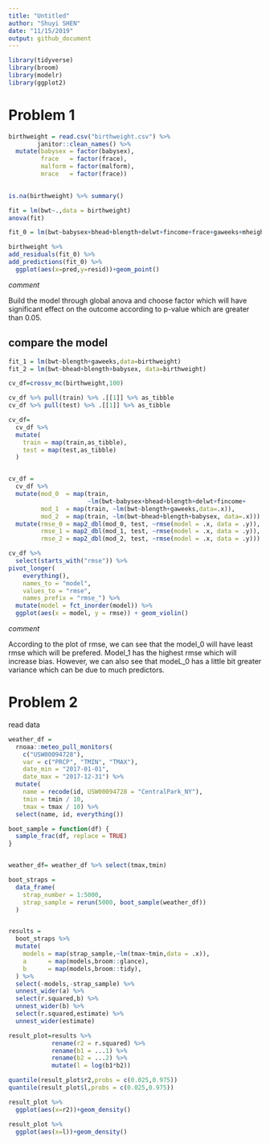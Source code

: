 ```yaml
---
title: "Untitled"
author: "Shuyi SHEN"
date: "11/15/2019"
output: github_document
---
```


```r
library(tidyverse)
library(broom)
library(modelr)
library(ggplot2)
```

# Problem 1
```r
birthweight = read.csv("birthweight.csv") %>%
        janitor::clean_names() %>%
  mutate(babysex = factor(babysex),
         frace   = factor(frace),
         malform = factor(malform),
         mrace   = factor(frace))
  

is.na(birthweight) %>% summary()
```

```r
fit = lm(bwt~.,data = birthweight)
anova(fit)

```


```r
fit_0 = lm(bwt~babysex+bhead+blength+delwt+fincome+frace+gaweeks+mheight+momage+mrace+parity+ppbmi+smoken,data = birthweight)

birthweight %>% 
add_residuals(fit_0) %>% 
add_predictions(fit_0) %>% 
  ggplot(aes(x=pred,y=resid))+geom_point()

```
*comment*

Build the model through global anova and choose factor which will have significant effect on the outcome according to p-value which are greater than 0.05. 

## compare the model
```r
fit_1 = lm(bwt~blength+gaweeks,data=birthweight)
fit_2 = lm(bwt~bhead+blength+babysex, data=birthweight)

cv_df=crossv_mc(birthweight,100)

cv_df %>% pull(train) %>% .[[1]] %>% as_tibble
cv_df %>% pull(test) %>% .[[1]] %>% as_tibble

cv_df=
  cv_df %>% 
  mutate(
    train = map(train,as_tibble),
    test = map(test,as_tibble)
  )


cv_df = 
  cv_df %>% 
  mutate(mod_0  = map(train,
                      ~lm(bwt~babysex+bhead+blength+delwt+fincome+                                            frace+gaweeks+mheight+momage+mrace+parity+ppbmi+smoken,data=.x)),
         mod_1  = map(train, ~lm(bwt~blength+gaweeks,data=.x)),
         mod_2  = map(train, ~lm(bwt~bhead+blength+babysex, data=.x))) %>% 
  mutate(rmse_0 = map2_dbl(mod_0, test, ~rmse(model = .x, data = .y)),
         rmse_1 = map2_dbl(mod_1, test, ~rmse(model = .x, data = .y)),
         rmse_2 = map2_dbl(mod_2, test, ~rmse(model = .x, data = .y)))

cv_df %>% 
  select(starts_with("rmse")) %>% 
pivot_longer(
    everything(),
    names_to = "model", 
    values_to = "rmse",
    names_prefix = "rmse_") %>% 
  mutate(model = fct_inorder(model)) %>% 
  ggplot(aes(x = model, y = rmse)) + geom_violin()

```

*comment*

According to the plot of rmse, we can see that the model_0 will have least rmse which will be prefered. Model_1 has the highest rmse which will increase bias. However, we can also see that modeL_0 has a little bit greater variance which can be due to much predictors.

# Problem 2
read data
```r
weather_df = 
  rnoaa::meteo_pull_monitors(
    c("USW00094728"),
    var = c("PRCP", "TMIN", "TMAX"), 
    date_min = "2017-01-01",
    date_max = "2017-12-31") %>%
  mutate(
    name = recode(id, USW00094728 = "CentralPark_NY"),
    tmin = tmin / 10,
    tmax = tmax / 10) %>%
  select(name, id, everything())

```


```r

boot_sample = function(df) {
  sample_frac(df, replace = TRUE)
}


weather_df= weather_df %>% select(tmax,tmin)

boot_straps = 
  data_frame(
    strap_number = 1:5000,
    strap_sample = rerun(5000, boot_sample(weather_df))
  )


results = 
  boot_straps %>% 
  mutate(
    models = map(strap_sample,~lm(tmax~tmin,data = .x)),
    a      = map(models,broom::glance),
    b      = map(models,broom::tidy),
  ) %>% 
  select(-models,-strap_sample) %>%
  unnest_wider(a) %>% 
  select(r.squared,b) %>% 
  unnest_wider(b) %>% 
  select(r.squared,estimate) %>% 
  unnest_wider(estimate)

result_plot=results %>% 
            rename(r2 = r.squared) %>% 
            rename(b1 = ...1) %>% 
            rename(b2 = ...2) %>% 
            mutate(l = log(b1*b2)) 

quantile(result_plot$r2,probs = c(0.025,0.975))
quantile(result_plot$l,probs = c(0.025,0.975))

result_plot %>% 
  ggplot(aes(x=r2))+geom_density()

result_plot %>% 
  ggplot(aes(x=l))+geom_density()

```



